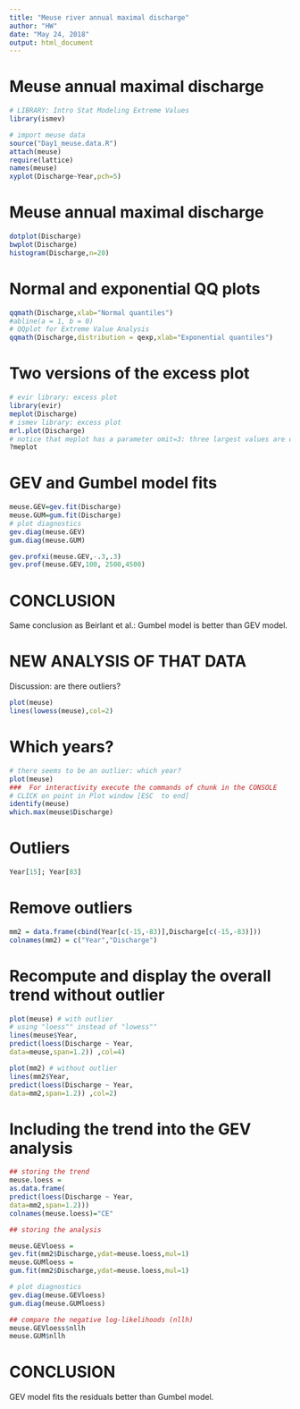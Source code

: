 ```yaml
---
title: "Meuse river annual maximal discharge"
author: "HW"
date: "May 24, 2018"
output: html_document
---
```


Meuse annual maximal discharge
==


```r
# LIBRARY: Intro Stat Modeling Extreme Values
library(ismev)
```

```r
# import meuse data
source("Day1_meuse.data.R")
attach(meuse)
require(lattice)
names(meuse)
xyplot(Discharge~Year,pch=5)
```

Meuse annual maximal discharge
==

```r

dotplot(Discharge)
bwplot(Discharge)
histogram(Discharge,n=20)
```

Normal and exponential QQ plots
==

```r
qqmath(Discharge,xlab="Normal quantiles")
#abline(a = 1, b = 0)
# QQplot for Extreme Value Analysis
qqmath(Discharge,distribution = qexp,xlab="Exponential quantiles")

```

Two versions of the excess plot
==

```r
# evir library: excess plot
library(evir)
meplot(Discharge)
# ismev library: excess plot
mrl.plot(Discharge)
# notice that meplot has a parameter omit=3: three largest values are omitted
?meplot

```

GEV and Gumbel model fits
=

```r
meuse.GEV=gev.fit(Discharge)
meuse.GUM=gum.fit(Discharge)
# plot diagnostics
gev.diag(meuse.GEV)
gum.diag(meuse.GUM)
```
```r
gev.profxi(meuse.GEV,-.3,.3)
gev.prof(meuse.GEV,100, 2500,4500)
```
CONCLUSION
=

Same conclusion as Beirlant et al.:
Gumbel model is better than GEV model.

NEW ANALYSIS OF THAT DATA
==

Discussion: are there outliers? 

```r
plot(meuse)
lines(lowess(meuse),col=2)

```

Which years?
==

```r
# there seems to be an outlier: which year?
plot(meuse)
###  For interactivity execute the commands of chunk in the CONSOLE
# CLICK on point in Plot window [ESC  to end]
identify(meuse)
which.max(meuse$Discharge)
```

Outliers
==

```r
Year[15]; Year[83]

```
Remove outliers
==

```r
mm2 = data.frame(cbind(Year[c(-15,-83)],Discharge[c(-15,-83)]))
colnames(mm2) = c("Year","Discharge")
```

Recompute and display the overall trend without outlier
==

```r
plot(meuse) # with outlier
# using "loess"" instead of "lowess""
lines(meuse$Year,
predict(loess(Discharge ~ Year,
data=meuse,span=1.2)) ,col=4)

plot(mm2) # without outlier
lines(mm2$Year,
predict(loess(Discharge ~ Year,
data=mm2,span=1.2)) ,col=2)

```

Including the trend into the GEV analysis
==



```r
## storing the trend
meuse.loess =
as.data.frame(
predict(loess(Discharge ~ Year,
data=mm2,span=1.2)))
colnames(meuse.loess)="CE"

## storing the analysis

meuse.GEVloess =
gev.fit(mm2$Discharge,ydat=meuse.loess,mul=1)
meuse.GUMloess =
gum.fit(mm2$Discharge,ydat=meuse.loess,mul=1)

# plot diagnostics
gev.diag(meuse.GEVloess)
gum.diag(meuse.GUMloess)

```
```r
## compare the negative log-likelihoods (nllh)
meuse.GEVloess$nllh
meuse.GUM$nllh
```

CONCLUSION
==

GEV model fits the residuals better than Gumbel model.



